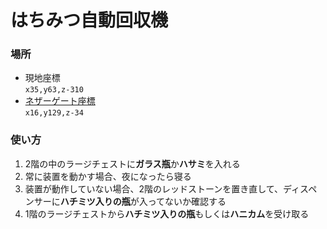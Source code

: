 # はちみつ自動回収機

### 場所  
- 現地座標  
`x35,y63,z-310`  
- [ネザーゲート座標](../world/nether-portal)  
`x16,y129,z-34`

### 使い方
1. 2階の中のラージチェストに**ガラス瓶**か**ハサミ**を入れる  
2. 常に装置を動かす場合、夜になったら寝る  
3. 装置が動作していない場合、2階のレッドストーンを置き直して、ディスペンサーに**ハチミツ入りの瓶**が入ってないか確認する  
4. 1階のラージチェストから**ハチミツ入りの瓶**もしくは**ハニカム**を受け取る
